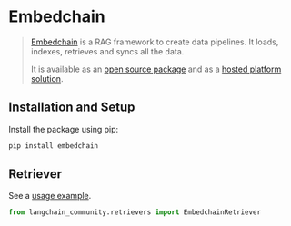 # Embedchain

> [Embedchain](https://github.com/embedchain/embedchain) is a RAG framework to create 
> data pipelines. It loads, indexes, retrieves and syncs all the data.
>
>It is available as an [open source package](https://github.com/embedchain/embedchain) 
> and as a [hosted platform solution](https://app.embedchain.ai/).
 

## Installation and Setup

Install the package using pip:

```bash
pip install embedchain
```


## Retriever

See a [usage example](/docs/integrations/retrievers/embedchain).

```python
from langchain_community.retrievers import EmbedchainRetriever
```
